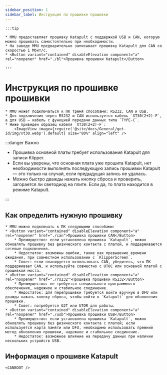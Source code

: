 ```yaml
---
sidebar_position: 1
sidebar_label: Инструкция по прошивке прошивки
---
```







    :::tip

    * MMU предоставляет прошивку Katapult с поддержкой USB и CAN, которую можно прошивать самостоятельно при необходимости.
    * На заводе MMU предварительно записывает прошивку Katapult для CAN со скоростью 1 Мбит/с.
    * <Button variant="contained" disableElevation component="a" rel="noopener" href="./bl">Прошивка прошивки Katapult</Button>

    :::

# Инструкция по прошивке прошивки

    * MMU может подключаться к ПК тремя способами: RS232, CAN и USB.
    * Для подключения через RS232 и CAN используется кабель `XT30(2+2)-F`, а для USB — кабель с функцией передачи данных типа `TYPE-C`.
    * Ниже приведен образец кабеля `XT30(2+2)-F`:
        <ImageView image={require('@site/docs/General/get-id/img/xt30.webp').default} size="80%" align="left" />

:::danger Важно
* Прошивка основной платы требует использования Katapult для записи Klipper.
* Если вы уверены, что основная плата уже прошита Katapult, нет необходимости выполнять последующую запись прошивки Katapult — это только на случай, если предыдущая запись не удалась.
* Можно быстро дважды нажать кнопку сброса и проверить, загорается ли светодиод на плите. Если да, то плата находится в режиме Katapult.

:::

## Как определить нужную прошивку

    * MMU можно подключать к ПК следующими способами:
    * <Button variant="contained" disableElevation component="a" rel="noopener" href="./can">Прошивка прошивки CAN</Button>
        * Преимущество: если установлена прошивка `Katapult`, можно обновлять прошивку без физического контакта с платой, и поддерживаются сетевые подключения.
        * Недостаток: возможны ошибки, такие как превышение времени ожидания, при совместном использовании с `KlipperScreen`.
        * Совет: если планируется использовать CAN, убедитесь, что ПК поддерживает CAN, и используйте совместно с UTOC или основной платой с прошивкой моста.
    * <Button variant="contained" disableElevation component="a" rel="noopener" href="./rs232">Прошивка прошивки RS232</Button>
        * Преимущество: не требуется специального программного обеспечения, надежное и стабильное соединение.
        * Недостаток: для перепрошивки требуется войти вручную в DFU или дважды нажать кнопку сброса, чтобы войти в `Katapult` для обновления прошивки.
        * Совет: потребуется G2T или UTOR для работы.
    * <Button variant="contained" disableElevation component="a" rel="noopener" href="./usb">Прошивка прошивки USB</Button>
        * Преимущество: если установлена прошивка `Katapult`, можно обновлять прошивку без физического контакта с платой; если используется карта памяти или DFU, необходимо использовать прежний метод обновления прошивки, надежное и стабильное соединение.
        * Недостаток: возможное влияние на передачу данных при наличии нескольких устройств USB.

## Информация о прошивке Katapult

    <CANBOOT />

